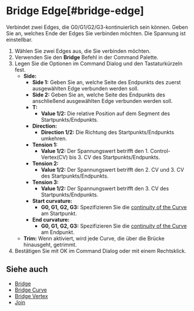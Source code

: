 
# Bridge Edge[#bridge-edge]

<Reference shortcut="" command="Bridge Edge" button="" />

Verbindet zwei Edges, die G0/G1/G2/G3-kontinuierlich sein können. Geben Sie an, welches Ende der Edges Sie verbinden möchten. Die Spannung ist einstellbar.

1. Wählen Sie zwei Edges aus, die Sie verbinden möchten.
2. Verwenden Sie den **Bridge** Befehl in der Command Palette.
3. Legen Sie die Optionen im Command Dialog und den Tastaturkürzeln fest.
   - **Side:** 
        - **Side 1:** Geben Sie an, welche Seite des Endpunkts des zuerst ausgewählten Edge verbunden werden soll.
        - **Side 2:** Geben Sie an, welche Seite des Endpunkts des anschließend ausgewählten Edge verbunden werden soll.
     - **T:**
          - **Value 1/2:** Die relative Position auf dem Segment des Startpunkts/Endpunkts.
     - **Direction:** 
          - **Direction 1/2:** Die Richtung des Startpunkts/Endpunkts umkehren.
     - **Tension 1:**
          - **Value 1/2:** Der Spannungswert betrifft den 1. Control-Vertex(CV) bis 3. CV des Startpunkts/Endpunkts.
     - **Tension 2:**
          - **Value 1/2:** Der Spannungswert betrifft den 2. CV und 3. CV des Startpunkts/Endpunkts.
     - **Tension 3:**
          - **Value 1/2:** Der Spannungswert betrifft den 3. CV des Startpunkts/Endpunkts.
     - **Start curvature:**
          - **G0, G1, G2, G3:** Spezifizieren Sie die [continuity of the  Curve](../cad-essentials/continuity-curve-and-surface) am Startpunkt.
     -  **End curvature:**
          - **G0, G1, G2, G3:** Spezifizieren Sie die [continuity of the  Curve](../cad-essentials/continuity-curve-and-surface) am Endpunkt.      
   - **Trim:** Wenn aktiviert, wird jede Curve, die über die Brücke hinausgeht, getrimmt.
4. Bestätigen Sie mit OK im Command Dialog oder mit einem Rechtsklick.

<VideoPlayer fileName="bridge-edge"/>

## Siehe auch
- [Bridge](./bridge)
- [Bridge Curve](./bridge-curve)
- [Bridge Vertex](./bridge-vertex)
- [Join](./join)